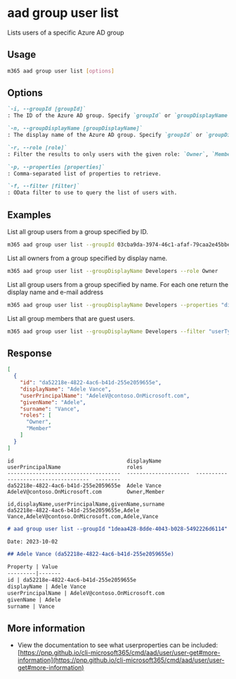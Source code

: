 
# aad group user list

Lists users of a specific Azure AD group

## Usage

```sh
m365 aad group user list [options]
```

## Options

```md definition-list
`-i, --groupId [groupId]`
: The ID of the Azure AD group. Specify `groupId` or `groupDisplayName` but not both.

`-n, --groupDisplayName [groupDisplayName]`
: The display name of the Azure AD group. Specify `groupId` or `groupDisplayName` but not both.

`-r, --role [role]`
: Filter the results to only users with the given role: `Owner`, `Member`.

`-p, --properties [properties]`
: Comma-separated list of properties to retrieve.

`-f, --filter [filter]`
: OData filter to use to query the list of users with.
```

<Global />

## Examples

List all group users from a group specified by ID.

```sh
m365 aad group user list --groupId 03cba9da-3974-46c1-afaf-79caa2e45bbe
```

List all owners from a group specified by display name.

```sh
m365 aad group user list --groupDisplayName Developers --role Owner
```

List all group users from a group specified by name. For each one return the display name and e-mail address

```sh
m365 aad group user list --groupDisplayName Developers --properties "displayName,mail"
```

List all group members that are guest users.

```sh
m365 aad group user list --groupDisplayName Developers --filter "userType eq 'Guest'"
```

## Response

<Tabs>
  <TabItem value="JSON">

  ```json
  [
    {
      "id": "da52218e-4822-4ac6-b41d-255e2059655e",
      "displayName": "Adele Vance",
      "userPrincipalName": "AdeleV@contoso.OnMicrosoft.com",
      "givenName": "Adele",
      "surname": "Vance",
      "roles": [
        "Owner",
        "Member"
      ]
    }
  ]
  ```

  </TabItem>
  <TabItem value="Text">

  ```text
  id                                    displayName           userPrincipalName                     roles
  ------------------------------------  --------------------  ------------------------------------  --------
  da52218e-4822-4ac6-b41d-255e2059655e  Adele Vance           AdeleV@contoso.OnMicrosoft.com        Owner,Member
  ```

  </TabItem>
  <TabItem value="CSV">

  ```csv
  id,displayName,userPrincipalName,givenName,surname
  da52218e-4822-4ac6-b41d-255e2059655e,Adele Vance,AdeleV@contoso.OnMicrosoft.com,Adele,Vance
  ```

  </TabItem>
  <TabItem value="Markdown">

  ```md
  # aad group user list --groupId "1deaa428-8dde-4043-b028-5492226d6114"

  Date: 2023-10-02

  ## Adele Vance (da52218e-4822-4ac6-b41d-255e2059655e)

  Property | Value
  ---------|-------
  id | da52218e-4822-4ac6-b41d-255e2059655e
  displayName | Adele Vance
  userPrincipalName | AdeleV@contoso.OnMicrosoft.com
  givenName | Adele
  surname | Vance
  ```

  </TabItem>
</Tabs>


## More information

- View the documentation to see what userproperties can be included: [https://pnp.github.io/cli-microsoft365/cmd/aad/user/user-get#more-information](https://pnp.github.io/cli-microsoft365/cmd/aad/user/user-get#more-information)

